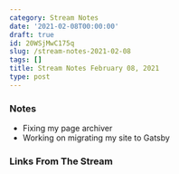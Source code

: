 ```yaml
---
category: Stream Notes
date: '2021-02-08T00:00:00'
draft: true
id: 20WSjMwC175q
slug: /stream-notes-2021-02-08
tags: []
title: Stream Notes February 08, 2021
type: post
---
```


### Notes

- Fixing my page archiver
- Working on migrating my site to Gatsby


### Links From The Stream